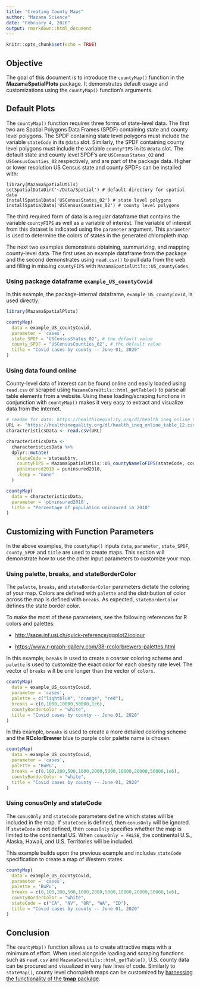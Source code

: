 ```yaml
---
title: "Creating County Maps"
author: "Mazama Science"
date: "February 4, 2020"
output: rmarkdown::html_document
---
```


```r
knitr::opts_chunk$set(echo = TRUE)
```

## Objective

The goal of this document is to introduce the `countyMap()` function in the 
**MazamaSpatialPlots** package. It demonstrates default usage and customizations 
using the `countyMap()` function's arguments.

## Default Plots

The `countyMap()` function requires three forms of state-level data. The first two 
are Spatial Polygons Data Frames (SPDF) containing state and county level polygons. 
The SPDF containing state level polygons must include the variable `stateCode` 
in its `@data` slot. Similarly, the SPDF containing county level polygons must include
the variable `countyFIPS` in its `@data` slot. The default state and county level 
SPDF's are `USCensusStates_02` and `USCensusCounties_02` respectively, and are
part of the package data. Higher or lower resolution US Census state and county
SPDFs can be installed with:

```
library(MazamaSpatialUtils)
setSpatialDataDir('~/Data/Spatial') # default directory for spatial data
installSpatialData('USCensusStates_02') # state level polygons
installSpatialData('USCensusCounties_02') # county level polygons
```

The third required form of data is a regular dataframe that contains the 
variable `countyFIPS` as well as a variable of interest. The variable of interest 
from this dataset is indicated using the `parameter` argument. This `parameter`
is used to determine the colors of states in the generated chloropleth map. 

The next two examples demonstrate obtaining, summarizing, and mapping 
county-level data. The first uses an example dataframe from the package and the 
second demonstrates using `read.csv()` to pull data from the web and filling
in missing `countyFIPS` with `MazamaSpatialUtils::US_countyCodes`.

### Using package dataframe `example_US_countyCovid`

In this example, the package-internal dataframe, `example_US_countyCovid`, 
is used directly:

```r
library(MazamaSpatialPlots)

countyMap(
  data = example_US_countyCovid,
  parameter = 'cases',
  state_SPDF = "USCensusStates_02", # the default value
  county_SPDF = "USCensusCounties_02", # the default value
  title = "Covid cases by county -- June 01, 2020"
)
```

### Using data found online

County-level data of interest can be found online and easily loaded using 
`read.csv` or scraped using `MazamaCoreUtils::html_getTable()` to parse 
all table elements from a website. 
Using these loading/scraping functions in conjunction with `countyMap()` makes 
it very easy to extract and visualize data from the internet.

```r

# readme for data: https://healthinequality.org/dl/health_ineq_online_table_12_readme.pdf
URL <- "https://healthinequality.org/dl/health_ineq_online_table_12.csv"
characteristicsData <- read.csv(URL)

characteristicsData <- 
  characteristicsData %>%
  dplyr::mutate(
    stateCode = stateabbrv,
    countyFIPS = MazamaSpatialUtils::US_countyNameToFIPS(stateCode, county_name),
    pUninsured2010 = puninsured2010,
    .keep = "none"
  ) 

countyMap(
  data = characteristicsData,
  parameter = 'pUninsured2010',
  title = "Percentage of population uninsured in 2010"
)
```

## Customizing with Function Parameters

In the above examples, the `countyMap()` inputs `data`, `parameter`, 
`state_SPDF`, `county_SPDF` and `title` are used to create maps. This section 
will demonstrate how to use the other input parameters to customize your map. 

### Using palette, breaks, and stateBorderColor

The `palette`, `breaks`, and `stateBorderColor` parameters dictate the coloring 
of your map. Colors are defined with `palette` and the distribution of 
color across the map is defined with `breaks`. As expected, `stateBorderColor` 
defines the state border color. 

To make the most of these parameters, see the following references for R colors 
and palettes:

  * <http://sape.inf.usi.ch/quick-reference/ggplot2/colour>
  
  * <https://www.r-graph-gallery.com/38-rcolorbrewers-palettes.html>

In this example, `breaks` is used to create a coarser coloring scheme and 
`palette` is used to customize the exact color for each obesity rate level.
The vector of `breaks` will be one longer than the vector of `colors`.

```r

countyMap(
  data = example_US_countyCovid,
  parameter = 'cases',
  palette = c("lightblue", "orange", "red"),
  breaks = c(0,1000,10000,50000,1e6),
  countyBorderColor = "white",
  title = "Covid cases by county -- June 01, 2020"
)

```

In this example, `breaks` is used to create a more detailed coloring scheme and 
the **RColorBrewer** blue to purple color palette name is chosen.

```r

countyMap(
  data = example_US_countyCovid,
  parameter = 'cases',
  palette = 'BuPu',
  breaks = c(0,100,200,500,1000,2000,5000,10000,20000,50000,1e6),
  countyBorderColor = "white",
  title = "Covid cases by county -- June 01, 2020"
)

```

### Using conusOnly and stateCode

The `conusOnly` and `stateCode` parameters define which states will be included 
in the map. If `stateCode` is defined, then `conusOnly` will be ignored. If 
`stateCode` is not defined, then `conusOnly` specifies whether the map is limited
to the continental US. When `conusOnly = FALSE`, the continental U.S., Alaska, 
Hawaii, and U.S. Territories will be included. 

This example builds upon the previous example and includes `stateCode` 
specification to create a map of Western states. 

```r


countyMap(
  data = example_US_countyCovid,
  parameter = 'cases',
  palette = 'BuPu',
  breaks = c(0,100,200,500,1000,2000,5000,10000,20000,50000,1e6),
  countyBorderColor = "white",
  stateCode = c("CA", "NV", "OR", "WA", "ID"),
  title = "Covid cases by county -- June 01, 2020"
)

```


## Conclusion

The `countyMap()` function allows us to create attractive maps with a minimum of effort. 
When used alongside loading and scraping functions such as `read.csv` and 
`MazamaCoreUtils::html_getTable()`, U.S. county data can be procured and visualized 
in very few lines of code. Similarly to `stateMap()`, county level choropleth maps
can be customized by [harnessing the functionality of the **tmap** package](Customizing_State_Maps.html). 






